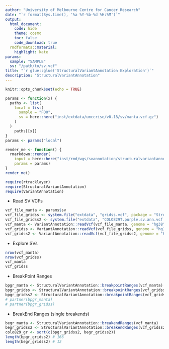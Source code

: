 ```yaml
---
author: "University of Melbourne Centre for Cancer Research"
date: "`r format(Sys.time(), '%a %Y-%b-%d %H:%M')`"
output:
  html_document:
    code: hide
    theme: cosmo
    toc: false
    code_download: true
  rmdformats::material:
    highlight: kate
params:
  sample: "SAMPLE"
  sv: "/path/to/sv.vcf"
title: "`r glue::glue('StructuralVariantAnnotation Exploration')`"
description: "StructuralVariantAnnotation"
---
```


<style type="text/css">
.main-container {
  max-width: 1400px;
  margin-left: auto;
  margin-right: auto;
}
</style>

```r
knitr::opts_chunk$set(echo = TRUE)
```

```r
params <- function(x) {
  paths <- list(
    local = list(
      sample = "FOO",
      sv = here::here("inst/extdata/umccrise/v0.18/sv/manta.vcf.gz")
    )
  )
    paths[[x]]
}
params <- params("local")

render_me <- function() {
  rmarkdown::render(
    input = here::here("inst/rmd/wgs/svannotation/structuralvariantannotation.Rmd"),
    params = params)
}
render_me()
```

```r
require(rtracklayer)
require(StructuralVariantAnnotation)
require(VariantAnnotation)
```

* Read SV VCFs

```r
vcf_file_manta <- params$sv
vcf_file_gridss <- system.file("extdata", "gridss.vcf", package = "StructuralVariantAnnotation")
vcf_file_gridss2 <- system.file("extdata", "COLO829T.purple.sv.ann.vcf.gz", package = "StructuralVariantAnnotation")
vcf_manta <- VariantAnnotation::readVcf(vcf_file_manta, genome = "hg38")
vcf_gridss <- VariantAnnotation::readVcf(vcf_file_gridss, genome = "hg19")
vcf_gridss2 <- VariantAnnotation::readVcf(vcf_file_gridss2, genome = "hg19")
```

* Explore SVs

```r
nrow(vcf_manta)
nrow(vcf_gridss)
vcf_manta
vcf_gridss
```

* BreakPoint Ranges

```r
bpgr_manta <- StructuralVariantAnnotation::breakpointRanges(vcf_manta)
bpgr_gridss <- StructuralVariantAnnotation::breakpointRanges(vcf_gridss)
bpgr_gridss2 <- StructuralVariantAnnotation::breakpointRanges(vcf_gridss2)
# partner(bpgr_manta)
# partner(bpgr_gridss)
```

* BreakEnd Ranges (single breakends)

```r
begr_manta <- StructuralVariantAnnotation::breakendRanges(vcf_manta)
begr_gridss2 <- StructuralVariantAnnotation::breakendRanges(vcf_gridss2)
colo829_gr <- sort(c(bpgr_gridss2, begr_gridss2))
length(bpgr_gridss2) # 166
length(begr_gridss2) # 12
```

